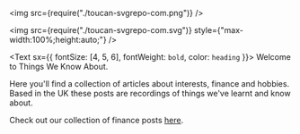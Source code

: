 <img src={require("./toucan-svgrepo-com.png")} />

<img src={require("./toucan-svgrepo-com.svg")} style={"max-width:100%;height:auto;"} />

<Text sx={{ fontSize: [4, 5, 6], fontWeight: `bold`, color: `heading` }}>
  Welcome to Things We Know About.
</Text>

Here you'll find a collection of articles about interests, finance and hobbies. Based in the UK these posts are recordings of things we've learnt and know about.

Check out our collection of finance posts [here](https://twka.netlify.com/tags/finance).

<!-- <img src={require("./toucan-svgrepo-com.png")} />
<img src={require("./toucan-svgrepo-com.svg")} /> -->